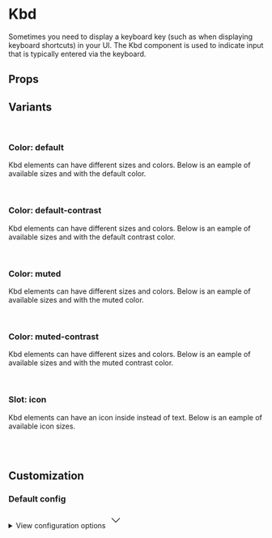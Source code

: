 
<Meta of={KbdStories} />

# Kbd
Sometimes you need to display a keyboard key (such as when displaying keyboard shortcuts) in your UI. The Kbd component is used to indicate input that is typically entered via the keyboard.

<Primary />

## Props

<Controls />

## Variants

<br />

### Color: default

Kbd elements can have different sizes and colors. Below is an eample of available sizes and with the default color.

<div className="flex items-end gap-4 border border-muted-200 dark:border-muted-800 bg-white dark:bg-slate-900 p-6 rounded-sm">
  <Story of={KbdStories.DefaultXs} />
  <Story of={KbdStories.DefaultSm} />
  <Story of={KbdStories.DefaultMd} />
  <Story of={KbdStories.DefaultLg} />
</div>

<br />

### Color: default-contrast

Kbd elements can have different sizes and colors. Below is an eample of available sizes and with the default contrast color.

<div className="flex items-end gap-4 border border-muted-200 dark:border-muted-800 bg-white dark:bg-slate-900 p-6 rounded-sm">
  <Story of={KbdStories.DefaultContrastXs} />
  <Story of={KbdStories.DefaultContrastSm} />
  <Story of={KbdStories.DefaultContrastMd} />
  <Story of={KbdStories.DefaultContrastLg} />
</div>

<br />

### Color: muted

Kbd elements can have different sizes and colors. Below is an eample of available sizes and with the muted color.

<div className="flex items-end gap-4 border border-muted-200 dark:border-muted-800 bg-white dark:bg-slate-900 p-6 rounded-sm">
  <Story of={KbdStories.MutedXs} />
  <Story of={KbdStories.MutedSm} />
  <Story of={KbdStories.MutedMd} />
  <Story of={KbdStories.MutedLg} />
</div>

<br />

### Color: muted-contrast

Kbd elements can have different sizes and colors. Below is an eample of available sizes and with the muted contrast color.

<div className="flex items-end gap-4 border border-muted-200 dark:border-muted-800 bg-white dark:bg-slate-900 p-6 rounded-sm">
  <Story of={KbdStories.MutedContrastXs} />
  <Story of={KbdStories.MutedContrastSm} />
  <Story of={KbdStories.MutedContrastMd} />
  <Story of={KbdStories.MutedContrastLg} />
</div>

<br />

### Slot: icon

Kbd elements can have an icon inside instead of text. Below is an eample of available icon sizes.

<div className="flex items-end gap-4 border border-muted-200 dark:border-muted-800 bg-white dark:bg-slate-900 p-6 rounded-sm">
  <Story of={KbdStories.IconXs} />
  <Story of={KbdStories.IconSm} />
  <Story of={KbdStories.IconMd} />
  <Story of={KbdStories.IconLg} />
</div>

<br />
<br />

## Customization

### Default config

<div className="relative">
  <details className="relative bg-slate-50 border border-slate-200 rounded-lg p-4 [&>summary>svg]:open:-rotate-180">
    <summary className="list-none cursor-pointer">
      <span className="font-sans text-slate-500">View configuration options</span>
      <svg
        className="w-5 h-5 text-slate-500 absolute top-5 end-4 transition-transform duration-300"
        xmlns="http://www.w3.org/2000/svg"
        width="32"
        height="32"
        viewBox="0 0 24 24"
      >
        <path
          fill="none"
          stroke="currentColor"
          strokeLinecap="round"
          strokeLinejoin="round"
          strokeWidth="2"
          d="m6 9l6 6l6-6"
        />
      </svg>
    </summary>

    <div className="!mt-4">
      <pre >
        {JSON.stringify(defaultConfig, null, 2)}
      </pre>
    </div>

  </details>
</div>
